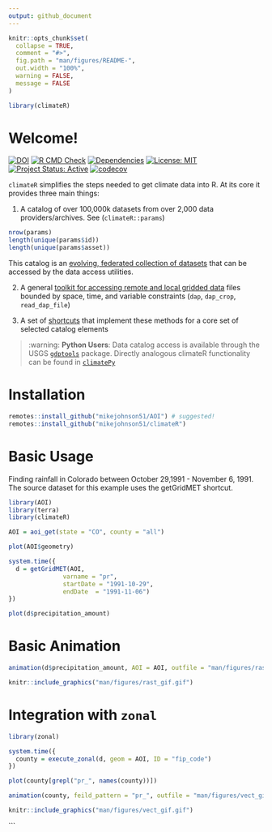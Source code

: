 ```yaml
---
output: github_document
---
```


<!-- README.md is generated from README.Rmd. Please edit that file -->

```r
knitr::opts_chunk$set(
  collapse = TRUE,
  comment = "#>",
  fig.path = "man/figures/README-",
  out.width = "100%",
  warning = FALSE,
  message = FALSE
)

library(climateR)
```

# Welcome!

<!-- badges: start -->
 [![DOI](https://zenodo.org/badge/158620263.svg)](https://zenodo.org/badge/latestdoi/158620263)
[![R CMD Check](https://github.com/mikejohnson51/climateR/actions/workflows/R-CMD-check.yaml/badge.svg)](https://github.com/mikejohnson51/climateR/actions/workflows/R-CMD-check.yaml)
[![Dependencies](https://img.shields.io/badge/dependencies-7/25-orange?style=flat)](#)
[![License: MIT](https://img.shields.io/badge/License-MIT-yellow.svg)](https://choosealicense.com/licenses/mit/)
[![Project Status: Active](https://www.repostatus.org/badges/latest/active.svg)](https://www.repostatus.org/#active)
[![codecov](https://codecov.io/gh/mikejohnson51/climateR/branch/master/graph/badge.svg?token=7zs6C91SDw)](https://codecov.io/gh/mikejohnson51/climateR)
<!-- badges: end -->


`climateR` simplifies the steps needed to get climate data into R. At its core it provides three main things:

1. A catalog of over 100,000k datasets from over 2,000 data providers/archives. See (`climateR::params`)

```r
nrow(params)
length(unique(params$id))
length(unique(params$asset))
```

This catalog is an [evolving, federated collection of datasets](https://github.com/mikejohnson51/climateR-catalogs) that can be accessed by the data access utilities.

2. A general [toolkit for accessing remote and local gridded data](https://mikejohnson51.github.io/climateR/reference/index.html#data-access) files bounded by space, time, and variable constraints (`dap`, `dap_crop`, `read_dap_file`)


3. A set of [shortcuts](https://mikejohnson51.github.io/climateR/reference/index.html#shortcuts) that implement these methods for a core set of selected catalog elements


> :warning: **Python Users**: Data catalog access is available through the USGS [`gdptools`](https://gdptools.readthedocs.io/en/latest/) package. Directly analogous climateR functionality can be found in [`climatePy`](https://github.com/LynkerIntel/climatePy)

# Installation

```r
remotes::install_github("mikejohnson51/AOI") # suggested!
remotes::install_github("mikejohnson51/climateR")
```

# Basic Usage

Finding rainfall in Colorado between October 29,1991 - November 6, 1991. The source dataset for this example uses the getGridMET shortcut.

```r
library(AOI)
library(terra)
library(climateR)

AOI = aoi_get(state = "CO", county = "all")
```

```r
plot(AOI$geometry)
```

```r
system.time({
  d = getGridMET(AOI,
               varname = "pr",
               startDate = "1991-10-29",
               endDate  = "1991-11-06")
})
```

```r
plot(d$precipitation_amount)
```

# Basic Animation

```r
animation(d$precipitation_amount, AOI = AOI, outfile = "man/figures/rast_gif.gif")
```

```r
knitr::include_graphics("man/figures/rast_gif.gif")
```

# Integration with `zonal`

```r
library(zonal)

system.time({
  county = execute_zonal(d, geom = AOI, ID = "fip_code")
})
```

```r
plot(county[grepl("pr_", names(county))])
```

```r
animation(county, feild_pattern = "pr_", outfile = "man/figures/vect_gif.gif")
```


```r
knitr::include_graphics("man/figures/vect_gif.gif")
```
```
